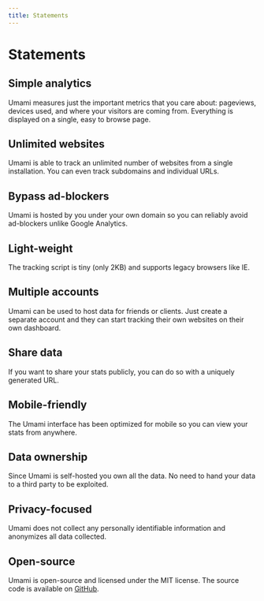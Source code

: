 ```yaml
---
title: Statements
---
```


# Statements

## Simple analytics

Umami measures just the important metrics that you care about: pageviews, devices used, and where your visitors
are coming from. Everything is displayed on a single, easy to browse page.

## Unlimited websites

Umami is able to track an unlimited number of websites from a single installation. You can even track subdomains and
individual URLs.

## Bypass ad-blockers

Umami is hosted by you under your own domain so you can reliably avoid ad-blockers unlike Google Analytics.

## Light-weight

The tracking script is tiny (only 2KB) and supports legacy browsers like IE.

## Multiple accounts

Umami can be used to host data for friends or clients. Just create a separate account and they can start tracking their
own websites on their own dashboard.

## Share data

If you want to share your stats publicly, you can do so with a uniquely generated URL.

## Mobile-friendly

The Umami interface has been optimized for mobile so you can view your stats from anywhere.

## Data ownership

Since Umami is self-hosted you own all the data. No need to hand your data to a third party to be exploited.

## Privacy-focused

Umami does not collect any personally identifiable information and anonymizes all data collected.

## Open-source

Umami is open-source and licensed under the MIT license. The source code is available on
[GitHub](https://github.com/umami-software/umami).
